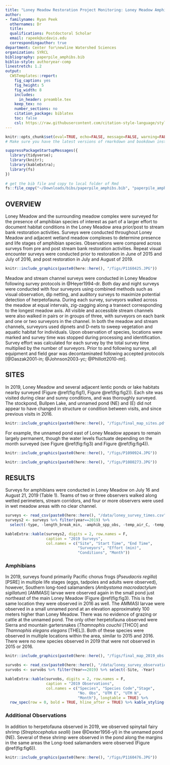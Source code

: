 ```yaml
---
title: "Loney Meadow Restoration Project Monitoring: Loney Meadow Amphibian Surveys 2019"
author:
- familyname: Ryan Peek
  othernames: Dr
  title: 
  qualifications: Postdoctoral Scholar
  email: rapeek@ucdavis.edu
  correspondingauthor: true
department: Center for\newline Watershed Sciences
organization: SYRCL
bibliography: paperpile_amphibs.bib
biblio-style: authoryear-comp
linestretch: 1.2
output:
  CWSTemplates::report:
    fig_caption: yes
    fig_height: 5
    fig_width: 8
    includes:
      in_header: preamble.tex
    keep_tex: no
    number_sections: no
    citation_package: biblatex
    toc: false
    csl: https://raw.githubusercontent.com/citation-style-language/styles/master/ecology.csl
---
```


```r
knitr::opts_chunk$set(eval=TRUE, echo=FALSE, message=FALSE, warning=FALSE, error=FALSE)
# Make sure you have the latest versions of rmarkdown and bookdown installed

suppressPackageStartupMessages({
  library(tidyverse);
  library(knitr);
  library(kableExtra);
  library(fs)
})
  
# get the bib file and copy to local folder of Rmd
fs::file_copy("~/Downloads/bibs/paperpile_amphibs.bib", "paperpile_amphibs.bib", overwrite = TRUE)

```


## OVERVIEW

Loney Meadow and the surrounding meadow complex were surveyed for the presence of amphibian species of interest as part of a larger effort to document habitat conditions in the Loney Meadow area prior/post to stream bank restoration activities.  Surveys were conducted throughout Loney Meadow and adjacent wetland meadow complexes to determine presence and life stages of amphibian species. Observations were compared across surveys from pre and post stream bank restoration activities. Repeat visual encounter surveys were conducted prior to restoration in June of 2015 and July of 2016, and post restoration in July and August of 2019. 

```r

knitr::include_graphics(paste0(here::here(), "/figs/P1160425.JPG"))

```

Meadow and stream channel surveys were conducted in Loney Meadow following survey protocols in @Heyer1994-dr. Both day and night surveys were conducted with four surveyors using combined methods such as visual observation, dip netting, and auditory surveys to maximize potential detection of herpetofauna. During each survey, surveyors walked across the meadow at equal intervals, zig-zagging along a transect corresponding to the longest meadow axis. All visible and accessible stream channels were also walked in pairs or in groups of three, with surveyors on each bank and one or two surveyors in the channel. In both the meadow and stream channels, surveyors used dipnets and D-nets to sweep vegetation and aquatic habitat for individuals. Upon observation of species, locations were marked and survey time was stopped during processing and identification. Survey effort was calculated for each survey by the total survey time multiplied by the number of surveyors. Prior to and following surveys, all equipment and field gear was decontaminated following accepted protocols [@Daszak2001-in; @Johnson2003-yc; @Phillott2010-mt].

## SITES

In 2019, Loney Meadow and several adjacent lentic ponds or lake habitats nearby surveyed (Figure \@ref(fig:fig1), Figure \@ref(fig:fig2)). Each site was visited during clear and sunny conditions, and was thoroughly surveyed. The stockpond, Bullpen Lake, and unnamed pond (NE) and (E) did not appear to have changed in structure or condition between visits, and since previous visits in 2016.

```r

knitr::include_graphics(paste0(here::here(), "/figs/final_map_sites.pdf"))

```

For example, the unnamed pond east of Loney Meadow appears to remain largely permanent, though the water levels fluctuate depending on the month surveyed (see Figure \@ref(fig:fig3) and Figure \@ref(fig:fig4)).

```r

knitr::include_graphics(paste0(here::here(), "/figs/P1090924.JPG"))

```


```r

knitr::include_graphics(paste0(here::here(), "/figs/P1080273.JPG"))

```


## RESULTS

Surveys for amphibians were conducted in Loney Meadow on July 16 and August 21, 2019 (Table 1). Teams of two or three observers walked along wetted perimeters, stream corridors, and four or more observers were used in wet meadow areas with no clear channel. 

```r

surveys <- read_csv(paste0(here::here(), "/data/loney_survey_times.csv")) 
surveys2 <- surveys %>% filter(year==2019) %>% 
  select(-type, -length_break_min, -amphib_spp_obs, -temp_air_C, -temp_water_C, -day, -year)

kableExtra::kable(surveys2, digits = 2, row.names = F, 
                  caption = "2019 Surveys",    
                  col.names = c("Site", "Start Time", "End Time", 
                                "Surveyors", "Effort (min)", 
                                "Conditions", "Month"))


```

### Amphibians

In 2019, surveys found primarily Pacific chorus frogs (*Pseudacris regilla*) [PSRE] in multiple life stages (eggs, tadpoles and adults were observed), however, Southern long-toed salamanders (*Ambystoma macrodactylum sigillatum*) [AMMASI] larvae were observed again in the small pond just northeast of the main Loney Meadow (Figure \@ref(fig:fig3). This is the same location they were observed in 2016 as well. The AMMASI larvae were observed in a small unnamed pond at an elevation approximately 100 meters higher than Loney Meadow. There was no evidence of grazing or cattle at the unnamed pond. The only other herpetofauna observed were Sierra and mountain gartersnakes (*Thamnophis couchii* [THCO] and *Thamnophis elegans elegans* [THEL]). Both of these species were observed in multiple locations within the area, similar to 2015 and 2016. There were no new species observed in 2019 that were not observed in 2015 or 2016.

```r

knitr::include_graphics(paste0(here::here(), "/figs/final_map_2019_obs.pdf"))

```


```r

survobs <- read_csv(paste0(here::here(), "/data/loney_survey_observations.csv")) 
survobs <- survobs %>% filter(Year==2019) %>% select(-Site, -Year)

kableExtra::kable(survobs, digits = 2, row.names = F, 
                  caption = "2019 Observations",    
                  col.names = c("Species", "Species Code","Stage",
                                "No. Obs", "UTM E", "UTM N", 
                                "Month"), longtable = TRUE) %>% 
  row_spec(row = 0, bold = TRUE, hline_after = TRUE) %>% kable_styling()


```

\pagebreak

### Additional Observations


In addition to herpetofauna observed in 2019, we observed spinytail fairy shrimp (*Streptocephalus sealli*) (see @Dexter1956-yl) in the unnamed pond (NE). Several of these shrimp were observed in the pond along the margins in the same areas the Long-toed salamanders were observed (Figure \@ref(fig:fig6)). 


```r

knitr::include_graphics(paste0(here::here(), "/figs/P1160476.JPG"))

```


<br>